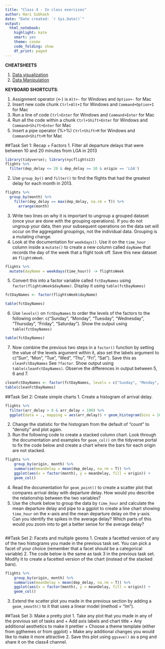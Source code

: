 ```yaml
---
title: "Class 4 - In class exercises"
author: Hari Subhash
date: "Date created: `r Sys.Date()`"
output:
  html_notebook:
    highlight: kate
    smart: yes
    theme: cosmo
    code_folding: show
    df_print: paged
---
```


**CHEATSHEETS**

1. [Data visualization](https://github.com/rstudio/cheatsheets/blob/master/data-visualization-2.1.pdf)
2. [Data Manipulation](https://github.com/rstudio/cheatsheets/blob/master/data-transformation.pdf)

**KEYBOARD SHORTCUTS**:

1. Assignment operator (<-) is `Alt+-` for Windows and `Option+-` for Mac
2. Insert new code chunk `Ctrl+Alt+I` for Windows and `Command+Option+I` for Mac
3. Run a line of code `Ctrl+Enter` for Windows and `Command+Enter` for Mac
4. Run all the code within a chunk `Ctrl+Shift+Enter` for Windows and `Command+Shift+Enter` for Mac
5. Insert a pipe operator (%>%) `Ctrl+Shift+M` for Windows and `Command+Shift+M` for Mac

##Task Set 1: Recap + Factors
1. Filter all departure delays that were between 10 and 20 minutes from LGA in 2013
```r
library(tidyverse); library(nycflights13)
flights %>% 
  filter(dep_delay <= 20 & dep_delay >= 10 & origin == 'LGA')
```

2. Use `group_by()` and `filter()` to find the flights that had the greatest delay for each month in 2013.
```r
flights %>% 
  group_by(month) %>% 
    filter(dep_delay == max(dep_delay, na.rm = T)) %>% 
      arrange(month)
```

3. Write two lines on why it is important to ungroup a grouped dataset (once your are done with the grouping operations).
  If you do not ungroup your data, then your subsequent operations on the data set will occur on the aggregated groupings, not the individual data. Grouping is a mutating change.
4. Look at the documentation for `weekdays()`. Use it on the `time_hour` column inside a `mutate()` to create a new column called `dayName` that records the day of the week that a flight took off. Save this new dataset as `flightsWeek`.
```r
flights %>% 
  mutate(dayName = weekdays(time_hour)) -> flightsWeek
```

5. Convert this into a factor variable called `fctDayNames` using `factor(flightsWeek$dayName)`. Display it using `table(fctDayNames)`
```r
fctDayNames <- factor(flightsWeek$dayName)

table(fctDayNames)
```

6. Use `levels()` on `fctDayNames` to order the levels of the factors to the following order: c("Sunday", "Monday", "Tuesday", "Wednesday", "Thursday", "Friday", "Saturday"). Show the output using `table(fctDayNames)`
```r
table(fctDayNames)
```

7. Now combine the previous two steps in a `factor()` function by setting the value of the levels argument within it, also set the labels argument to c("Sun", "Mon", "Tue", "Wed", "Thu", "Fri", "Sat"). Save this as `cleanFctDayNames` See `?factor`. Show output using `table(cleanFctDayNames)`. Observe the differences in output between 5, 6 and 7.
```r
cleanFctDayNames <- factor(fctDayNames, levels = c("Sunday", "Monday", "Tuesday", "Wednesday", "Thursday", "Friday", "Saturday"), labels = c("Sun", "Mon", "Tue", "Wed", "Thu", "Fri", "Sat"))
table(cleanFctDayNames)
```


##Task Set 2: Create simple charts
1. Create a histogram of arrival delay.
```r
flights %>%
  filter(arr_delay > 0 & arr_delay < 100) %>% 
  ggplot(data = ., mapping = aes(arr_delay)) + geom_histogram(bins = 100)
```

2. Change the statistic for the histogram from the default of "count" to "density" and plot again.
3. Run the following code to create a stacked column chart. Look through the documentation and examples for `geom_col()` on the tidyverse portal to fix the code below and create a chart where the bars for each origin are not stacked.
```r
flights %>% 
    group_by(origin, month) %>% 
    summarise(meanDelay = mean(dep_delay, na.rm = T)) %>% 
    ggplot(aes(x = factor(month), y = meanDelay, fill = origin)) +
    geom_col()
```
4. Read the documentation for `geom_point()` to create a scatter plot that compares arrival delay with departure delay. How would you describe the relationship between the two variables?
5. Use the chunk below to group the data by `time_hour` and calculate the mean departure delay and pipe to a ggplot to create a line chart showing `time_hour` on the x-axis and the mean departure delay on the y-axis. Can you identify the spikes in the average delay? Which parts of this would you zoom into to get a better sense for the average delay? 
```r

```

##Task Set 2: Facets and multiple geoms
1. Create a facetted version of any of the two histograms you made in the previous task set. You can pick a facet of your choice (remember that a facet should be a categorical variable)
2. The code below is the same as task 3 in the previous task set. Modify it to create a facetted version of the chart (instead of the stacked bars).
```r
flights %>% 
    group_by(origin, month) %>% 
    summarise(meanDelay = mean(dep_delay, na.rm = T)) %>% 
    ggplot(aes(x = factor(month), y = meanDelay, fill = origin)) +
    geom_col() 
```

3. Extend the scatter plot you made in the previous section by adding a `geom_smooth()` to it that uses a linear model (method = "lm").

##Task Set 3: Make a pretty plot
1. Take any plot that you made in any of the previous set of tasks and
    + Add axis labels and chart title
    + Any additional aesthetics to make it prettier
    + Choose a theme template (either from ggthemes or from ggplot)
    + Make any additional changes you would like to make it more attractive
2. Save this plot using `ggsave()` as a png and share it on the class4 channel.




